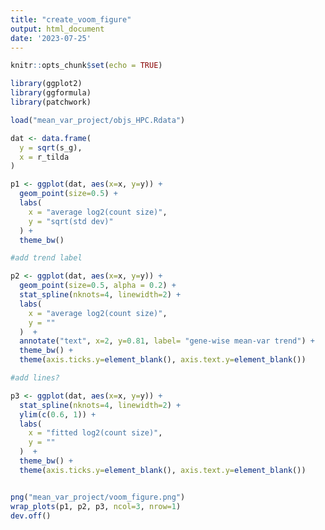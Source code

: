 ```yaml
---
title: "create_voom_figure"
output: html_document
date: '2023-07-25'
---
```


```r
knitr::opts_chunk$set(echo = TRUE)
```

```r
library(ggplot2)
library(ggformula)
library(patchwork)

load("mean_var_project/objs_HPC.Rdata")

dat <- data.frame(
  y = sqrt(s_g),
  x = r_tilda
) 

p1 <- ggplot(dat, aes(x=x, y=y)) +
  geom_point(size=0.5) +
  labs(
    x = "average log2(count size)",
    y = "sqrt(std dev)"
  ) +
  theme_bw()

#add trend label

p2 <- ggplot(dat, aes(x=x, y=y)) +
  geom_point(size=0.5, alpha = 0.2) +
  stat_spline(nknots=4, linewidth=2) +
  labs(
    x = "average log2(count size)",
    y = ""
  )  +
  annotate("text", x=2, y=0.81, label= "gene-wise mean-var trend") +
  theme_bw() +
  theme(axis.ticks.y=element_blank(), axis.text.y=element_blank()) 

#add lines?

p3 <- ggplot(dat, aes(x=x, y=y)) +
  stat_spline(nknots=4, linewidth=2) +
  ylim(c(0.6, 1)) +
  labs(
    x = "fitted log2(count size)",
    y = ""
  )  +
  theme_bw() +
  theme(axis.ticks.y=element_blank(), axis.text.y=element_blank())


png("mean_var_project/voom_figure.png")
wrap_plots(p1, p2, p3, ncol=3, nrow=1)
dev.off()
```


